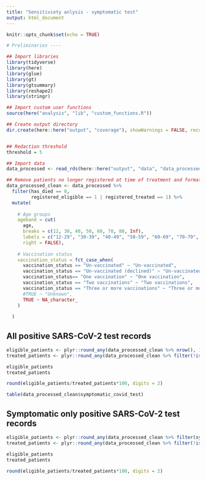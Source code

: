 ```yaml
---
title: "Sensitiviety anlysis - symptomatic test"
output: html_document
---
```

  
```r
knitr::opts_chunk$set(echo = TRUE)
```

```r
# Preliminaries ----

## Import libraries
library(tidyverse)
library(here)
library(glue)
library(gt)
library(gtsummary)
library(reshape2)
library(stringr)

## Import custom user functions
source(here("analysis", "lib", "custom_functions.R"))

## Create output directory
dir.create(here::here("output", "coverage"), showWarnings = FALSE, recursive=TRUE)


## Redaction threshold
threshold = 5

## Import data
data_processed <- read_rds(here::here("output", "data", "data_processed_clean.rds"))

## Remove patients no longer registered at time of treatment and format variables
data_processed_clean <- data_processed %>%
  filter(has_died == 0,
         registered_eligible == 1 | registered_treated == 1) %>%
  mutate(
    
    # Age groups
    ageband = cut(
      age,
      breaks = c(12, 30, 40, 50, 60, 70, 80, Inf),
      labels = c("12-29", "30-39", "40-49", "50-59", "60-69", "70-79", "80+"),
      right = FALSE),
    
    # Vaccination status
    vaccination_status = fct_case_when(
      vaccination_status == "Un-vaccinated" ~ "Un-vaccinated",
      vaccination_status == "Un-vaccinated (declined)" ~ "Un-vaccinated (declined)",
      vaccination_status== "One vaccination" ~ "One vaccination",
      vaccination_status == "Two vaccinations" ~ "Two vaccinations",
      vaccination_status == "Three or more vaccinations" ~ "Three or more vaccinations",
      #TRUE ~ "Unknown",
      TRUE ~ NA_character_
    )
    
  )

```


## All positive SARS-CoV-2 test records
```r
eligible_patients <- plyr::round_any(data_processed_clean %>% nrow(), 10)
treated_patients <- plyr::round_any(data_processed_clean %>% filter(!is.na(treatment_date)) %>% nrow(), 10)

eligible_patients
treated_patients

round(eligible_patients/treated_patients*100, digits = 2)

table(data_processed_clean$symptomatic_covid_test)

```

## Symptomatic only positive SARS-CoV-2 test records
```r
eligible_patients <- plyr::round_any(data_processed_clean %>% filter(symptomatic_covid_test == "Y") %>% nrow(), 10)
treated_patients <- plyr::round_any(data_processed_clean %>% filter(!is.na(treatment_date), symptomatic_covid_test == "Y") %>% nrow(), 10)

eligible_patients
treated_patients

round(eligible_patients/treated_patients*100, digits = 2)

```
